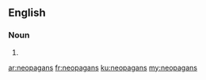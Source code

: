 ==English==

===Noun===
{{head|en|plural}}

# {{plural of|neopagan|lang=en}}

[[ar:neopagans]]
[[fr:neopagans]]
[[ku:neopagans]]
[[my:neopagans]]